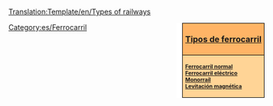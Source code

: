 <noinclude>[[Translation:Template/en/Types of railways]]</noinclude><noinclude></noinclude><div style="float:right; padding-left:12px; background:#ffffff;">
<div style="width:150px; border:1px solid #000000; background:#ffb466; padding:5px; -moz-border-radius-topleft:5px; -moz-border-radius-topright:5px; font-size: 12pt;">
<center><strong><font size="3">[[es/Manual/Base Set/Tipos de ferrocarril|Tipos de ferrocarril]]</font></strong></center>
</div>
<div style="width:150px;  border:1px solid black; border-top-width: 0px; background:#ffd496; padding:5px; -moz-border-radius-bottomleft:5px; -moz-border-radius-bottomright:8px; font-size: 8pt;">
<strong>
[[es/Manual/Base Set/Ferrocarril|Ferrocarril normal]]<br/>
[[es/Manual/Base Set/Ferrocarril eléctrico|Ferrocarril eléctrico]]<br/>
[[es/Manual/Base Set/Monorraíl|Monorraíl]]<br/>
[[es/Manual/Base Set/MagLev|Levitación magnética]]
</strong>
</div>
</div>
<includeonly>[[Category:es/Ferrocarril]]</includeonly>